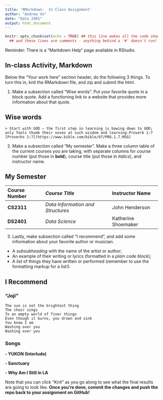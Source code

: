 ```yaml
---
title: 'RMarkdown:  In Class Assignment'
author: "Andrew Vo"
date: "Data 2401"
output: html_document
---
```



```r
knitr::opts_chunk$set(echo = TRUE) ## this line makes all the code show! 
  ## and these lines are comments - anything behind a '#' doesn't run!
```


Reminder: There is a "Markdown Help" page available in RStudio. 


## In-class Activity, Markdown

Below the "Your work here" section header, do the following 3 things. To turn this in, knit the RMarkdown file, and zip and submit the html.  

1. Make a subsection called "Wise words". Put your favorite quote in a block quote. Add a functioning link to a website that provides more information about that quote.

## Wise words
```
> Start with GOD — the first step in learning is bowing down to GOD; only fools thumb their noses at such wisdom and learning.Proverb 1:7 
[Proverbs 1:7](https://www.bible.com/bible/97/PRO.1.7.MSG)
```


2. Make a subsection called "My semester". Make a three column table of the current courses you are taking, with separate columns for course number (put those in __bold__), course title (put those in _italics_), and instructor name.

## My Semester
|**Course Number**| *Course Title* |Instructor Name|
|:--------------|:---------------|:--------------|
|**CS2311**|*Data Information and Structures*|John Henderson|
|**DS2401**|*Data Science*|Katherine Shoemaker|



3. Lastly, make subsection called "I recommend", and add some information about your favorite author or musician.

+ A _subsubheading_ with the name of the artist or author;    
+ An example of their writing or lyrics (formatted in a *plain code block*);   
+ A _list_ of things they have written or performed (remember to use the formatting markup for a list!).     

## I Recommend 
### "Joji"

```
The sun is not the brightest thing
The choir sings
To an empty world of finer things
Even though it burns, you drown and sink
You know I am
Washing over you
Washing over you
```
### Songs

**- YUKON (Interlude)**

**- Sanctuary**

**- Why Am I Still in LA**


Note that you can click "Knit" as you go along to see what the final results are going to look like. **Once you're done, commit the changes and push the repo back to your assignment on GitHub!**
 

